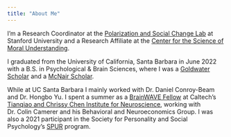```yaml
---
title: "About Me"
---
```


I'm a Research Coordinator at the [Polarization and Social Change Lab](https://www.pascl.stanford.edu/) at Stanford University and a Research Affiliate at the [Center for the Science of Moral Understanding](https://www.moralunderstanding.com/).

I graduated from the University of California, Santa Barbara in June 2022 with a B.S. in Psychological & Brain Sciences, where I was a [Goldwater Scholar](https://goldwaterscholarship.gov/) and a [McNair Scholar](https://mcnairscholars.com/about/).

While at UC Santa Barbara I mainly worked with Dr. Daniel Conroy-Beam and Dr. Hongbo Yu. I spent a summer as a [BrainWAVE Fellow](https://neuroscience.caltech.edu/education/brainwave-fellowship-program/brainwave-fellows-2021) at Caltech's [Tianqiao and Chrissy Chen Institute for Neuroscience](https://neuroscience.caltech.edu/), working with Dr. Colin Camerer and his Behavioral and Neuroeconomics Group. I was also a 2021 participant in the Society for Personality and Social Psychology's [SPUR](https://spsp.org/professional-development/training-programs/social-personality-undergraduate-research-spur-program) program.
